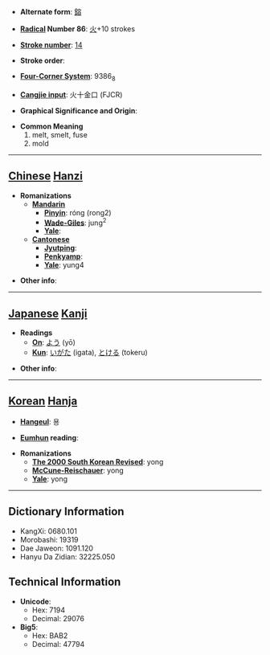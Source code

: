 * '''Alternate form''': [[鎔]]

* '''[[Wiktionary:Chinese radical index| Radical]] Number 86''': [[Wiktionary:Chinese radical index 火|火]]+10 strokes

* '''[[Wiktionary:Chinese total strokes index|Stroke number]]''': [[Wiktionary:Chinese total strokes index 14|14]]

* '''Stroke order''': 

* '''[[Wiktionary:Chinese four corner index|Four-Corner System]]''': 9386<sub>8</sub>

* '''[[Wiktionary:Chinese Cangjie index|Cangjie input]]''': 火十金口 (FJCR)

* '''Graphical Significance and Origin''': 

* '''Common Meaning'''
*#melt, smelt, fuse
*# mold


----

== [[Chinese]] [[Hanzi]] ==

* '''Romanizations'''
** '''[[Mandarin]]'''
*** '''[[Pinyin]]''': róng (rong2)
*** '''[[Wade-Giles]]''': jung<sup>2</sup>
*** '''[[Yale]]''': 
** '''[[Cantonese]]'''
*** '''[[Jyutping]]''':
*** '''[[Penkyamp]]''': 
*** '''[[Yale]]''': yung4

* '''Other info''': 

----

== [[Japanese]] [[Kanji]] ==

* '''Readings'''
** '''[[On]]''': [[よう]] (yō)
** '''[[Kun]]''': [[いがた]] (igata), [[とける]] (tokeru)

* '''Other info''':  

----

== [[Korean]] [[Hanja]] ==

* '''[[Hangeul]]''': 용

* '''[[Eumhun]] reading''': 

* '''Romanizations'''
** '''[[The 2000 South Korean Revised Romanization|The 2000 South Korean Revised]]''': yong
** '''[[McCune-Reischauer]]''': yong
** '''[[Yale]]''': yong

----

== Dictionary Information ==

* KangXi: 0680.101
* Morobashi: 19319
* Dae Jaweon: 1091.120
* Hanyu Da Zidian: 32225.050

== Technical Information ==

* '''Unicode''':
** Hex: 7194
** Decimal: 29076
* '''Big5''':
** Hex: BAB2
** Decimal: 47794